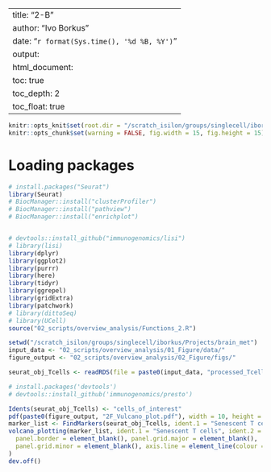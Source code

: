 
---
title: "2-B"
author: "Ivo Borkus"
date: "`r format(Sys.time(), '%d %B, %Y')`"
output:  
  html_document:
    toc: true
    toc_depth: 2
    toc_float: true
---

```r
knitr::opts_knit$set(root.dir = "/scratch_isilon/groups/singlecell/iborkus/Projects/brain_met") # nolint
knitr::opts_chunk$set(warning = FALSE, fig.width = 15, fig.height = 15)
```

# Loading packages

```R
# install.packages("Seurat")
library(Seurat)
# BiocManager::install("clusterProfiler")
# BiocManager::install("pathview")
# BiocManager::install("enrichplot")


# devtools::install_github("immunogenomics/lisi")
# library(lisi)
library(dplyr)
library(ggplot2)
library(purrr)
library(here)
library(tidyr)
library(ggrepel)
library(gridExtra)
library(patchwork)
# library(dittoSeq)
# library(UCell)
source("02_scripts/overview_analysis/Functions_2.R")

setwd("/scratch_isilon/groups/singlecell/iborkus/Projects/brain_met")
input_data <- "02_scripts/overview_analysis/01_Figure/data/"
figure_output <- "02_scripts/overview_analysis/02_Figure/figs/"
```

```R
seurat_obj_Tcells <- readRDS(file = paste0(input_data, "processed_Tcells_annotated_Fig_2B.rds"))
```

```R
# install.packages('devtools')
# devtools::install_github('immunogenomics/presto')

Idents(seurat_obj_Tcells) <- "cells_of_interest"
pdf(paste0(figure_output, "2F_Vulcano_plot.pdf"), width = 10, height = 10) # Increase width
marker_list <- FindMarkers(seurat_obj_Tcells, ident.1 = "Senescent T cells", ident.2 = "Non-senescent T cells", test.use = "wilcox")
volcano_plotting(marker_list, ident.1 = "Senescent T cells", ident.2 = "Non-senescent T cells", p_stat = "p_val_adj") + theme_bw() + theme(
  panel.border = element_blank(), panel.grid.major = element_blank(),
  panel.grid.minor = element_blank(), axis.line = element_line(colour = "black")
)
dev.off()
```
